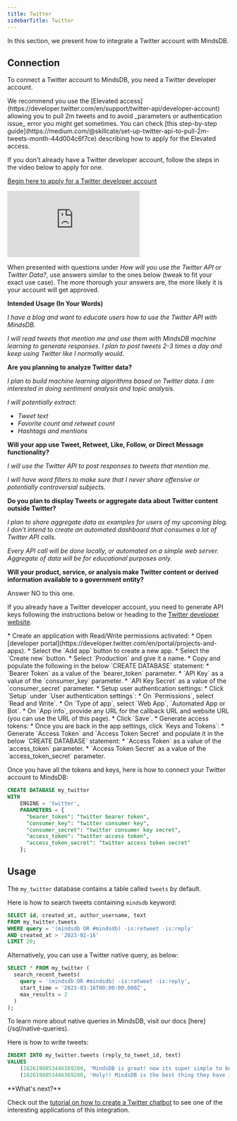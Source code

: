 ```yaml
---
title: Twitter
sidebarTitle: Twitter
---
```


In this section, we present how to integrate a Twitter account with MindsDB.

## Connection

To connect a Twitter account to MindsDB, you need a Twitter developer account.

<Tip>
We recommend you use the [Elevated access](https://developer.twitter.com/en/support/twitter-api/developer-account) allowing you to pull 2m tweets and to avoid _parameters or authentication issue_ error you might get sometimes. You can check [this step-by-step guide](https://medium.com/@skillcate/set-up-twitter-api-to-pull-2m-tweets-month-44d004c6f7ce) describing how to apply for the Elevated access.
</Tip>

If you don't already have a Twitter developer account, follow the steps in the video below to apply for one.

<Accordion title="How to Apply for a Twitter Developer Account" icon="twitter" iconType="thin">

  [Begin here to apply for a Twitter developer account](https://developer.twitter.com/apply-for-access)

  <div style={{position: "relative", paddingBottom: "59.602649006622514%", height: 0}}><iframe src="https://www.youtube.com/embed/qVe7PeC0sUQ" title="YouTube video player" frameborder="0" allow="accelerometer; autoplay; clipboard-write; encrypted-media; fullscreen; gyroscope; picture-in-picture; web-share" style={{position: "absolute", top: 0, left: 0, width: "100%", height: "100%"}}></iframe></div>

  When presented with questions under *How will you use the Twitter API or Twitter Data?*, use answers similar to the ones below (tweak to fit your exact use case). The more thorough your answers are, the more likely it is your account will get approved.

  **Intended Usage (In Your Words)**

  *I have a blog and want to educate users how to use the Twitter API with MindsDB.*

  *I will read tweets that mention me and use them with MindsDB machine learning to generate responses. I plan to post tweets 2-3 times a day and keep using Twitter like I normally would.*

  **Are you planning to analyze Twitter data?**

  *I plan to build machine learning algorithms based on Twitter data. I am interested in doing sentiment analysis and topic analysis.*

  *I will potentially extract:*
  * *Tweet text*
  * *Favorite count and retweet count*
  * *Hashtags and mentions*

  **Will your app use Tweet, Retweet, Like, Follow, or Direct Message functionality?**

  *I will use the Twitter API to post responses to tweets that mention me.*

  *I will have word filters to make sure that I never share offensive or potentially controversial subjects.*

  **Do you plan to display Tweets or aggregate data about Twitter content outside Twitter?**

  *I plan to share aggregate data as examples for users of my upcoming blog. I don't intend to create an automated dashboard that consumes a lot of Twitter API calls.*

  *Every API call will be done locally, or automated on a simple web server. Aggregate of data will be for educational purposes only.*

  **Will your product, service, or analysis make Twitter content or derived information available to a government entity?**

  Answer NO to this one.
</Accordion>

If you already have a Twitter developer account, you need to generate API keys following the instructions below or heading to the [Twitter developer website](https://developer.twitter.com/en).

<Accordion title="How to Generate API Keys" icon="twitter" iconType="thin">
  * Create an application with Read/Write permissions activated:
    * Open [developer portal](https://developer.twitter.com/en/portal/projects-and-apps).
    * Select the `Add app` button to create a new app.
    * Select the `Create new` button.
    * Select `Production` and give it a name.
    * Copy and populate the following in the below `CREATE DATABASE` statement:
      * `Bearer Token` as a value of the `bearer_token` parameter.
      * `API Key` as a value of the `consumer_key` parameter.
      * `API Key Secret` as a value of the `consumer_secret` parameter.
  * Setup user authentication settings:
    * Click `Setup` under `User authentication settings`:
    * On `Permissions`, select `Read and Write`.
    * On `Type of app`, select `Web App`, `Automated App or Bot`.
    * On `App info`, provide any URL for the callback URL and website URL (you can use the URL of this page).
    * Click `Save`.
  * Generate access tokens:
    * Once you are back in the app settings, click `Keys and Tokens`:
    * Generate `Access Token` and `Access Token Secret` and populate it in the below `CREATE DATABASE` statement:
      * `Access Token` as a value of the `access_token` parameter.
      * `Access Token Secret` as a value of the `access_token_secret` parameter.
</Accordion>

Once you have all the tokens and keys, here is how to connect your Twitter account to MindsDB:

```sql
CREATE DATABASE my_twitter 
WITH 
    ENGINE = 'twitter',
    PARAMETERS = {
      "bearer_token": "twitter bearer token",
      "consumer_key": "twitter consumer key",
      "consumer_secret": "twitter consumer key secret",
      "access_token": "twitter access token",
	  "access_token_secret": "twitter access token secret"
    };
```

## Usage

The `my_twitter` database contains a table called `tweets` by default.

Here is how to search tweets containing `mindsdb` keyword:

```sql
SELECT id, created_at, author_username, text 
FROM my_twitter.tweets 
WHERE query = '(mindsdb OR #mindsdb) -is:retweet -is:reply'
AND created_at > '2023-02-16' 
LIMIT 20;
```

Alternatively, you can use a Twitter native query, as below:

```sql
SELECT * FROM my_twitter (
  search_recent_tweets(
    query = '(mindsdb OR #mindsdb) -is:retweet -is:reply',
    start_time = '2023-03-16T00:00:00.000Z',
    max_results = 2
  )
);
```

<Tip>
To learn more about native queries in MindsDB, visit our docs [here](/sql/native-queries).
</Tip>

Here is how to write tweets:

```sql
INSERT INTO my_twitter.tweets (reply_to_tweet_id, text)
VALUES 
    (1626198053446369280, 'MindsDB is great! now its super simple to build ML powered apps'),
    (1626198053446369280, 'Holy!! MindsDB is the best thing they have invented for developers doing ML');
```

<Tip>
**What's next?**

Check out the [tutorial on how to create a Twitter chatbot](/sql/tutorials/twitter-chatbot) to see one of the interesting applications of this integration.
</Tip>
